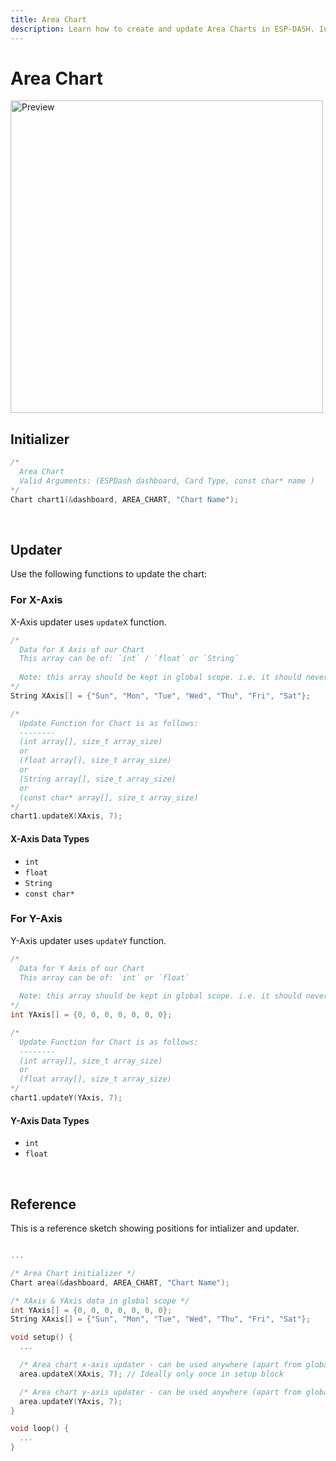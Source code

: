```yaml
---
title: Area Chart
description: Learn how to create and update Area Charts in ESP-DASH. Includes initialization, X-axis and Y-axis updating examples with code snippets.
---
```



# Area Chart

<ProCallout />

<img className="card-preview" src="/img/v4/area-chart.png" width="500px" alt="Preview" />

## Initializer

```cpp
/* 
  Area Chart
  Valid Arguments: (ESPDash dashboard, Card Type, const char* name )
*/
Chart chart1(&dashboard, AREA_CHART, "Chart Name");
```

<br/>

## Updater

Use the following functions to update the chart:

### For X-Axis

X-Axis updater uses `updateX` function.

```cpp
/*
  Data for X Axis of our Chart
  This array can be of: `int` / `float` or `String`
    
  Note: this array should be kept in global scope. i.e. it should never be deleted from memory.
*/
String XAxis[] = {"Sun", "Mon", "Tue", "Wed", "Thu", "Fri", "Sat"};

/*
  Update Function for Chart is as follows:
  --------
  (int array[], size_t array_size)
  or
  (float array[], size_t array_size)
  or
  (String array[], size_t array_size)
  or
  (const char* array[], size_t array_size)
*/
chart1.updateX(XAxis, 7);
```

#### X-Axis Data Types

- `int`
- `float`
- `String`
- `const char*`


### For Y-Axis

Y-Axis updater uses `updateY` function.

```cpp
/*
  Data for Y Axis of our Chart
  This array can be of: `int` or `float`
    
  Note: this array should be kept in global scope. i.e. it should never be deleted from memory.
*/
int YAxis[] = {0, 0, 0, 0, 0, 0, 0};

/*
  Update Function for Chart is as follows:
  --------
  (int array[], size_t array_size)
  or 
  (float array[], size_t array_size)
*/
chart1.updateY(YAxis, 7);
```

#### Y-Axis Data Types

- `int`
- `float`

<br/>

## Reference

This is a reference sketch showing positions for intializer and updater.

```cpp

...

/* Area Chart initializer */
Chart area(&dashboard, AREA_CHART, "Chart Name");

/* XAxis & YAxis data in global scope */
int YAxis[] = {0, 0, 0, 0, 0, 0, 0};
String XAxis[] = {"Sun", "Mon", "Tue", "Wed", "Thu", "Fri", "Sat"};

void setup() {
  ...

  /* Area chart x-axis updater - can be used anywhere (apart from global scope) */
  area.updateX(XAxis, 7); // Ideally only once in setup block

  /* Area chart y-axis updater - can be used anywhere (apart from global scope) */
  area.updateY(YAxis, 7);
}

void loop() {
  ...
}

```
